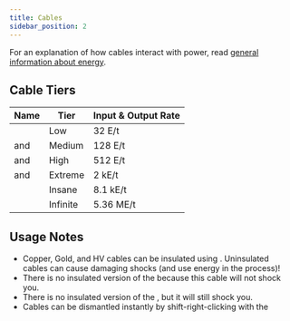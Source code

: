 ```yaml
---
title: Cables
sidebar_position: 2
---
```


For an explanation of how cables interact with power, read [general information about energy](/energy/).

## Cable Tiers

| Name                                                                                                    | Tier     | Input & Output Rate |
| ------------------------------------------------------------------------------------------------------- | -------- | ------------------- |
| <McItem slug="techreborn:tin_cable"/>                                                               | Low      | 32 E/t              |
| <McItem slug="techreborn:copper_cable"/> and <McItem slug="techreborn:insulated_copper_cable"/> | Medium   | 128 E/t             |
| <McItem slug="techreborn:gold_cable"/> and <McItem slug="techreborn:insulated_gold_cable"/>   | High     | 512 E/t             |
| <McItem slug="techreborn:hv_cable"/> and <McItem slug="techreborn:insulated_hv_cable"/>         | Extreme  | 2 kE/t              |
| <McItem slug="techreborn:glassfiber_cable"/>                                                        | Insane   | 8.1 kE/t            |
| <McItem slug="techreborn:superconductor_cable"/>                                                    | Infinite | 5.36 ME/t           |

## Usage Notes

- Copper, Gold, and HV cables can be insulated using <McItem slug="techreborn:rubber"/>. Uninsulated cables can cause damaging shocks (and use energy in the process)!
- There is no insulated version of the <McItem slug="techreborn:GlassFiber_Cable"/> because this cable will not shock you.
- There is no insulated version of the <McItem slug="techreborn:tin_cable"/>, but it will still shock you.
- Cables can be dismantled instantly by shift-right-clicking with the <McItem slug="techreborn:wrench"/>
